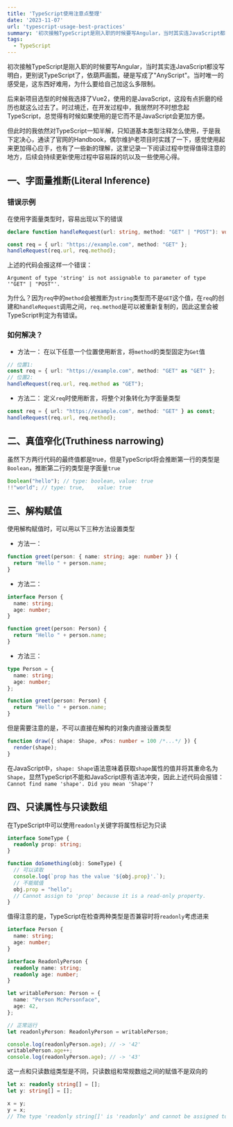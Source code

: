 ```yaml
---
title: 'TypeScript使用注意点整理'
date: '2023-11-07'
url: 'typescript-usage-best-practices'
summary: '初次接触TypeScript是刚入职的时候要写Angular，当时其实连JavaScript都没写明白，更别说TypeScript了，依葫芦画瓢，硬是写成了"AnyScript"。当时唯一的感受是，这东西好难用，为什么要给自己加这么多限制。后来新项目选型的时候我选择了Vue2，使用的是JavaScript，这段有点折磨的经历也就这么过去了。时过境迁，在开发过程中，我居然时不时想念起TypeScript，总觉得有时候如果使用的是它而不是JavaScript会更加方便。但此时的我依然对TypeScript一知半解，只知道基本类型注释怎么使用，于是我下定决心，通读了官网的Handbook，偶尔维护老项目时实践了一下，感觉使用起来更加得心应手，也有了一些新的理解，这里记录一下阅读过程中觉得值得注意的地方，后续会持续更新使用过程中容易踩的坑以及一些使用心得。'
tags:
  - TypeScript
---
```


初次接触TypeScript是刚入职的时候要写Angular，当时其实连JavaScript都没写明白，更别说TypeScript了，依葫芦画瓢，硬是写成了"AnyScript"。当时唯一的感受是，这东西好难用，为什么要给自己加这么多限制。

后来新项目选型的时候我选择了Vue2，使用的是JavaScript，这段有点折磨的经历也就这么过去了。时过境迁，在开发过程中，我居然时不时想念起TypeScript，总觉得有时候如果使用的是它而不是JavaScript会更加方便。

但此时的我依然对TypeScript一知半解，只知道基本类型注释怎么使用，于是我下定决心，通读了官网的Handbook，偶尔维护老项目时实践了一下，感觉使用起来更加得心应手，也有了一些新的理解，这里记录一下阅读过程中觉得值得注意的地方，后续会持续更新使用过程中容易踩的坑以及一些使用心得。

## 一、字面量推断(Literal Inference)

### 错误示例
在使用字面量类型时，容易出现以下的错误
```typescript
declare function handleRequest(url: string, method: "GET" | "POST"): void;

const req = { url: "https://example.com", method: "GET" };
handleRequest(req.url, req.method);
```
上述的代码会报这样一个错误：
```
Argument of type 'string' is not assignable to parameter of type '"GET" | "POST"'.
```
为什么？因为`req`中的`method`会被推断为`string`类型而不是`GET`这个值，在`req`的创建和`handleRequest`调用之间，`req.method`是可以被重新复制的，因此这里会被TypeScript判定为有错误。

### 如何解决？

- 方法一：
在以下任意一个位置使用断言，将`method`的类型固定为`Get`值
```typescript {2, 4}
// 位置1:
const req = { url: "https://example.com", method: "GET" as "GET" };
// 位置2:
handleRequest(req.url, req.method as "GET");
```

- 方法二：
定义`req`时使用断言，将整个对象转化为字面量类型
```typescript {1}
const req = { url: "https://example.com", method: "GET" } as const;
handleRequest(req.url, req.method);
```


## 二、真值窄化(Truthiness narrowing)

虽然下方两行代码的最终值都是true，但是TypeScript将会推断第一行的类型是`Boolean`，推断第二行的类型是字面量`true`
```typescript
Boolean("hello"); // type: boolean, value: true
!!"world"; // type: true,    value: true
```


## 三、解构赋值

使用解构赋值时，可以用以下三种方法设置类型
- 方法一：
```typescript
function greet(person: { name: string; age: number }) {
  return "Hello " + person.name;
}
```

- 方法二：
```typescript
interface Person {
  name: string;
  age: number;
}

function greet(person: Person) {
  return "Hello " + person.name;
}
```

- 方法三：
```typescript
type Person = {
  name: string;
  age: number;
};

function greet(person: Person) {
  return "Hello " + person.name;
}
```

但是需要注意的是，不可以直接在解构的对象内直接设置类型
```typescript
function draw({ shape: Shape, xPos: number = 100 /*...*/ }) {
  render(shape);
}
```
在JavaScript中，`shape: Shape`语法意味着获取`shape`属性的值并将其重命名为`Shape`，显然TypeScript不能和JavaScript原有语法冲突，因此上述代码会报错：
`Cannot find name 'shape'. Did you mean 'Shape'?`

## 四、只读属性与只读数组

在TypeScript中可以使用`readonly`关键字将属性标记为只读
```typescript
interface SomeType {
  readonly prop: string;
}

function doSomething(obj: SomeType) {
  // 可以读取
  console.log(`prop has the value '${obj.prop}'.`);
  // 不能赋值
  obj.prop = "hello";
  // Cannot assign to 'prop' because it is a read-only property.
}
```

值得注意的是，TypeScript在检查两种类型是否兼容时将`readonly`考虑进来
```typescript
interface Person {
  name: string;
  age: number;
}

interface ReadonlyPerson {
  readonly name: string;
  readonly age: number;
}

let writablePerson: Person = {
  name: "Person McPersonface",
  age: 42,
};

// 正常运行
let readonlyPerson: ReadonlyPerson = writablePerson;

console.log(readonlyPerson.age); // -> '42'
writablePerson.age++;
console.log(readonlyPerson.age); // -> '43'
```

这一点和只读数组类型是不同，只读数组和常规数组之间的赋值不是双向的
```typescript
let x: readonly string[] = [];
let y: string[] = [];

x = y;
y = x;
// The type 'readonly string[]' is 'readonly' and cannot be assigned to the mutable type 'string[]'.
```
